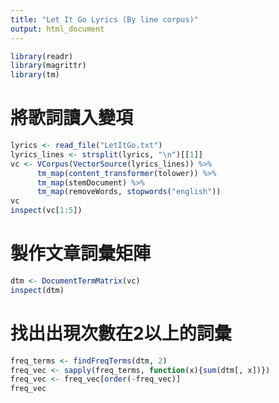 ```yaml
---
title: "Let It Go Lyrics (By line corpus)"
output: html_document
---
```


```r
library(readr)
library(magrittr)
library(tm)
```

# 將歌詞讀入變項

```r
lyrics <- read_file("LetItGo.txt")
lyrics_lines <- strsplit(lyrics, "\n")[[1]]
vc <- VCorpus(VectorSource(lyrics_lines)) %>%
      tm_map(content_transformer(tolower)) %>%
      tm_map(stemDocument) %>%
      tm_map(removeWords, stopwords("english"))
vc
inspect(vc[1:5])
```

# 製作文章詞彙矩陣

```r
dtm <- DocumentTermMatrix(vc)
inspect(dtm)
```

# 找出出現次數在2以上的詞彙

```r
freq_terms <- findFreqTerms(dtm, 2)
freq_vec <- sapply(freq_terms, function(x){sum(dtm[, x])})
freq_vec <- freq_vec[order(-freq_vec)]
freq_vec
```